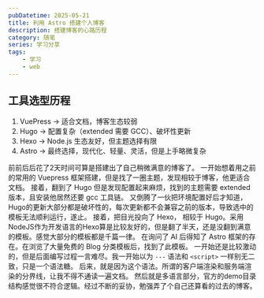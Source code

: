 ```yaml
---
pubDatetime: 2025-05-21
title: 利用 Astro 搭建个人博客
description: 搭建博客的心路历程
category: 随笔
series: 学习分享
tags:
    - 学习
    - web
---
```


## 工具选型历程
1. VuePress → 适合文档，博客生态较弱
2. Hugo → 配置复杂（extended 需要 GCC）、破坏性更新
3. Hexo → Node.js 生态友好，但主题选择有限
4. Astro → 最终选择，现代化、轻量、灵活，但是上手略微复杂

前前后后花了2天时间可算是搭建出了自己稍微满意的博客了。
一开始想着用之前的常用的 Vuepress 框架搭建，但是找了一圈主题，发现相较于博客，他更适合文档。
接着，翻到了 Hugo 但是发现配置起来麻烦，找到的主题需要 extended 版本，且安装他居然还要 gcc 工具链。
又倒腾了一伙把环境配置好后才知道，Hugo的更新大部分都是破坏性的，每次更新都不会兼容之前的版本，导致选中的模板无法顺利运行，遂止。
接着，把目光投向了 Hexo， 相较于 Hugo。采用NodeJS作为开发语言的Hexo算是比较友好的，但是翻了半天，还是没翻到满意的模板。感觉大部分的模板都是千篇一律。
在询问了 AI 后得知了 Astro 框架的存在。在浏览了大量免费的 Blog 分类模板后，找到了此模板。
一开始还是比较激动的，但是后面编写过程一言难尽。我一开始以为 `---` 语法和 `<script>` 一样别无二致，只是一个语法糖。
后来，就是因为这个语法。所谓的客户端渲染和服务端渲染的分界线，让我不得不通读一遍文档。
然后就是多语言部分，官方的demo目录结构感觉很不符合逻辑。经过不断的妥协，勉强弄了个自己还算看的过去的博客。